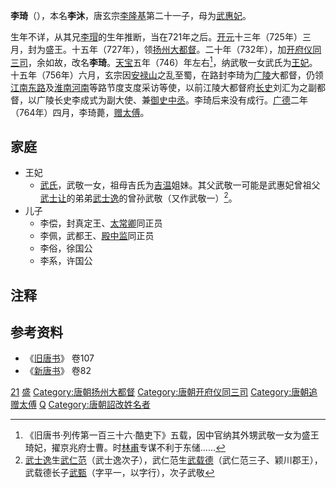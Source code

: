 {{otheruses|李琦}}
'''李琦'''（{{bd|720年代|721年至725年|764年|catIdx=L}}），本名'''李沐'''，唐玄宗[[李隆基|李隆基]]第二十一子，母为[[武惠妃|武惠妃]]。

生年不详，从其兄[[李瑁|李瑁]]的生年推断，当在721年之后。[[开元|开元]]十三年（725年）三月，封为盛王。十五年（727年），领[[扬州_(古代)|扬州]][[大都督|大都督]]。二十年（732年），加[[开府仪同三司|开府仪同三司]]，余如故，改名'''李琦'''。[[天宝_(唐朝)|天宝]]五年（746）年左右<ref>《旧唐书·列传第一百三十六·酷吏下》五载，因中官纳其外甥武敬一女为盛王琦妃，擢京兆府士曹。时[[李林甫|林甫]]专谋不利于东储......</ref>，纳武敬一女武氏为[[王妃|王妃]]。十五年（756年）六月，玄宗因[[安禄山|安禄山]]之乱至蜀，在路封李琦为[[广陵|广陵]]大都督，仍领[[江南东路|江南东路]]及[[淮南道|淮南]][[河南道|河南]]等路节度支度采访等使，以前江陵大都督府[[长史|长史]]刘汇为之副都督，以广陵长史李成式为副大使、兼[[御史中丞|御史中丞]]。李琦后来没有成行。[[廣德_(唐朝)|广德]]二年（764年）四月，李琦薨，[[追赠|赠]][[太傅|太傅]]。

== 家庭 ==

*王妃
**[[武妃_(李琦)|武氏]]，武敬一女，祖母吉氏为[[吉温|吉温]]姐妹。其父武敬一可能是武惠妃曾祖父[[武士让|武士让]]的弟弟[[武士逸|武士逸]]的曾孙武敬（又作武敬一）<ref>[[武士逸|武士逸]]生[[武仁范|武仁范]]（武士逸次子），武仁范生[[武载德|武载德]]（武仁范三子、颖川郡王），武载德长子[[武甄|武甄]]（字平一，以字行），次子武敬</ref>。
*儿子
**李偿，封真定王、[[太常卿|太常卿]]同正员
**李佩，武都王、[[殿中监|殿中监]]同正员
**李俗，徐国公
**李系，许国公

== 注释 ==

<references/>

== 参考资料 ==
*《[[旧唐书|旧唐书]]》 卷107
*《[[新唐书|新唐书]]》 卷82
{{唐玄宗皇室}}
{{DEFAULTSORT:L}}
[[Category:唐玄宗皇子|21]]
[[Category:唐朝宗室国王|盛]]
[[Category:唐朝扬州大都督|Category:唐朝扬州大都督]]
[[Category:唐朝开府仪同三司|Category:唐朝开府仪同三司]]
[[Category:唐朝追赠太傅|Category:唐朝追赠太傅]]
[[Category:李姓|Q]]
[[Category:唐朝詔改姓名者|Category:唐朝詔改姓名者]]